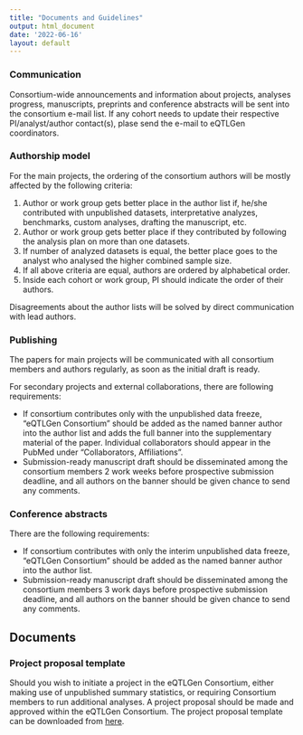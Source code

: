 ```yaml
---
title: "Documents and Guidelines"
output: html_document
date: '2022-06-16'
layout: default
---
```

### Communication

Consortium-wide announcements and information about projects, analyses progress, manuscripts, preprints and conference abstracts will be sent into the consortium e-mail list. If any cohort needs to update their respective PI/analyst/author contact(s), plase send the e-mail to eQTLGen coordinators.

### Authorship model

For the main projects, the ordering of the consortium authors will be mostly affected by the following criteria:

1. Author or work group gets better place in the author list if, he/she contributed with unpublished datasets, interpretative analyzes, benchmarks, custom analyses, drafting the manuscript, etc.
2. Author or work group gets better place if they contributed by following the analysis plan on more than one datasets.
3. If number of analyzed datasets is equal, the better place goes to the analyst who analysed the higher combined sample size.
4. If all above criteria are equal, authors are ordered by alphabetical order.
5. Inside each cohort or work group, PI should indicate the order of their authors.

Disagreements about the author lists will be solved by direct communication with lead authors.

### Publishing

The papers for main projects will be communicated with all consortium members and authors regularly, as soon as the initial draft is ready.

For secondary projects and external collaborations, there are following requirements:

- If consortium contributes only with the unpublished data freeze, "eQTLGen Consortium" should be added as the named banner author into the author list and adds the full banner into the supplementary material of the paper. Individual collaborators should appear in the PubMed under "Collaborators, Affiliations".
- Submission-ready manuscript draft should be disseminated among the consortium members 2 work weeks before prospective submission deadline, and all authors on the banner should be given chance to send any comments.

### Conference abstracts

There are the following requirements:

- If consortium contributes with only the interim unpublished data freeze, "eQTLGen Consortium" should be added as the named banner author into the author list.
- Submission-ready manuscript draft should be disseminated among the consortium members 3 work days before prospective submission deadline, and all authors on the banner should be given chance to send any comments.

## Documents

### Project proposal template

Should you wish to initiate a project in the eQTLGen Consortium, either making use of unpublished summary statistics,
or requiring Consortium members to run additional analyses. A project proposal should be made and approved within the
eQTLGen Consortium. The project proposal template can be downloaded from [here](documents/eQTLGenProjectProposalForm_v1.docx).